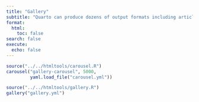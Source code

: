 ```yaml
---
title: "Gallery"
subtitle: "Quarto can produce dozens of output formats including articles, reports, presentations, interactive documents, websites, and books."
format:
  html:
    toc: false
search: false
execute:
  echo: false
---
```


```r
source("../../htmltools/carousel.R")
carousel("gallery-carousel", 5000, 
         yaml.load_file("carousel.yml"))
```

```r
source("../../htmltools/gallery.R")
gallery("gallery.yml")
```
